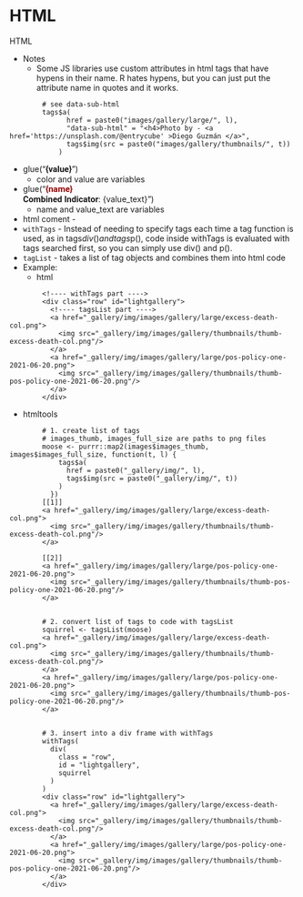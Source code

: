 # HTML

HTML

-   Notes
    -   Some JS libraries use custom attributes in html tags that have hypens in their name. R hates hypens, but you can just put the attribute name in quotes and it works.

```         
        # see data-sub-html
        tags$a(
              href = paste0("images/gallery/large/", l),
              "data-sub-html" = "<h4>Photo by - <a href='https://unsplash.com/@entrycube' >Diego Guzmán </a>",
              tags$img(src = paste0("images/gallery/thumbnails/", t))
            )
```

-   glue("<b style='background-color:{color}; font-family:Roboto; font-size:15px'>{value}</b>")
    -   color and value are variables
-   glue("<b style= 'font-family:Roboto; font-size:15px'>[{name}]{style="color: #990000"}</br>Combined Indicator</b>: {value_text}")
    -   name and value_text are variables
-   html coment - <!-- comment -->
-   `withTags` - Instead of needing to specify tags each time a tag function is used, as in tags$div() and tags$p(), code inside withTags is evaluated with tags searched first, so you can simply use div() and p().
-   `tagList` - takes a list of tag objects and combines them into html code
-   Example:
    -   html

```         
        <!---- withTags part ---->
        <div class="row" id="lightgallery">
          <!---- tagsList part ---->
          <a href="_gallery/img/images/gallery/large/excess-death-col.png">
            <img src="_gallery/img/images/gallery/thumbnails/thumb-excess-death-col.png"/>
          </a>
          <a href="_gallery/img/images/gallery/large/pos-policy-one-2021-06-20.png">
            <img src="_gallery/img/images/gallery/thumbnails/thumb-pos-policy-one-2021-06-20.png"/>
          </a>
        </div>
```

-   htmltools

```         
        # 1. create list of tags
        # images_thumb, images_full_size are paths to png files
        moose <- purrr::map2(images$images_thumb, images$images_full_size, function(t, l) {
            tags$a(
              href = paste0("_gallery/img/", l),
              tags$img(src = paste0("_gallery/img/", t))
            )
          })       
        [[1]]
        <a href="_gallery/img/images/gallery/large/excess-death-col.png">
          <img src="_gallery/img/images/gallery/thumbnails/thumb-excess-death-col.png"/>
        </a>

        [[2]]
        <a href="_gallery/img/images/gallery/large/pos-policy-one-2021-06-20.png">
          <img src="_gallery/img/images/gallery/thumbnails/thumb-pos-policy-one-2021-06-20.png"/>
        </a>


        # 2. convert list of tags to code with tagsList
        squirrel <- tagsList(moose)       
        <a href="_gallery/img/images/gallery/large/excess-death-col.png">
          <img src="_gallery/img/images/gallery/thumbnails/thumb-excess-death-col.png"/>
        </a>
        <a href="_gallery/img/images/gallery/large/pos-policy-one-2021-06-20.png">
          <img src="_gallery/img/images/gallery/thumbnails/thumb-pos-policy-one-2021-06-20.png"/>
        </a>


        # 3. insert into a div frame with withTags
        withTags(
          div(
            class = "row",
            id = "lightgallery",
            squirrel
          )
        )       
        <div class="row" id="lightgallery">
          <a href="_gallery/img/images/gallery/large/excess-death-col.png">
            <img src="_gallery/img/images/gallery/thumbnails/thumb-excess-death-col.png"/>
          </a>
          <a href="_gallery/img/images/gallery/large/pos-policy-one-2021-06-20.png">
            <img src="_gallery/img/images/gallery/thumbnails/thumb-pos-policy-one-2021-06-20.png"/>
          </a>
        </div>
```

